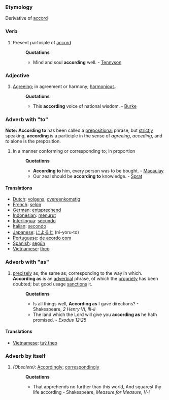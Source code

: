 ===Etymology===
Derivative of [[accord]]
===Verb===
#Present participle of [[accord]]
#:'''Quotations'''
#:*Mind and soul '''according''' well. - [[Tennyson]]
===Adjective===
#[[Agreeing]]; in agreement or harmony; [[harmonious]].
#:'''Quotations'''
#:*This '''according''' voice of national wisdom. - [[Burke]]
===Adverb with "to"===
'''Note:''' '''According to''' has been called a [[prepositional]] phrase, but [[strictly]] speaking, '''according''' is a participle in the sense of ''agreeing'', ''acceding'', and ''to'' alone is the preposition.
#In a manner conforming or corresponding to; in proportion 
#:'''Quotations'''
#:*'''According to''' him, every person was to be bought. - [[Macaulay]]
#:*Our zeal should be '''according to''' knowledge. - [[Sprat]]
====Translations====
* [[Dutch]]: [[volgens]], [[overeenkomstig]]
* [[French]]: [[selon]]
* [[German]]: [[entsprechend]]
* [[Indonesian]]: [[turut|menurut]]
* [[Interlingua]]: [[secundo]]
* [[Italian]]: [[secondo]]
* [[Japanese]]: [[によると]] (ni-yoru-to)
* [[Portuguese]]: [[de acordo com]]
* [[Spanish]]: [[según]]
* [[Vietnamese]]: [[theo]]
===Adverb with "as"===
#[[precisely]] as; the same as; corresponding to the way in which. '''According as''' is an [[adverbial]] phrase, of which the [[propriety]] has been doubted; but good usage [[sanctions]] it.  
#:'''Quotations'''
#:*Is all things well, '''According as''' I gave directions? - Shakespeare, ''2 Henry VI, III-ii''
#:*The land which the Lord will give you '''according as''' he hath promised. - ''Exodus 12:25''
====Translations====
*[[Vietnamese]]: [[tuỳ theo]]

===Adverb by itself===
#''(Obsolete):'' [[Accordingly]]; [[correspondingly]]
#:'''Quotations'''
#:*That apprehends no further than this world, And squarest thy life according - Shakespeare, ''Measure for Measure, V-i''